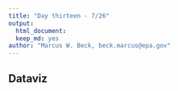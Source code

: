 ```yaml
---
title: "Day thirteen - 7/26"
output: 
  html_document:
  keep_md: yes
author: "Marcus W. Beck, beck.marcus@epa.gov"
---
```


## Dataviz